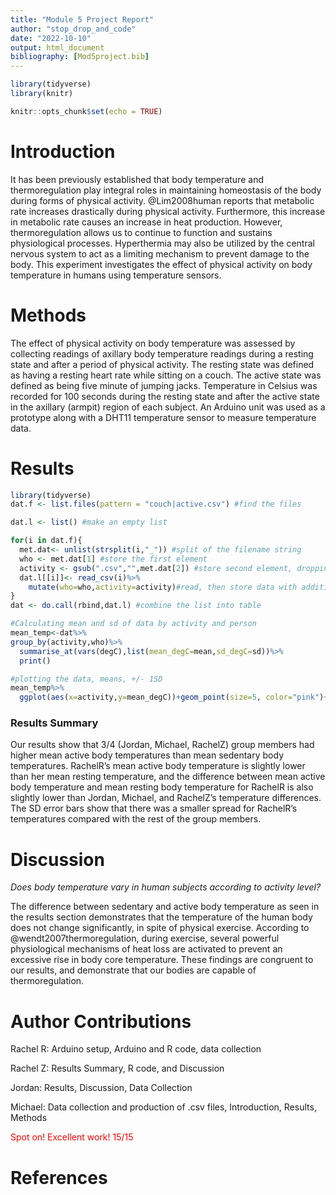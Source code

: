 ```yaml
---
title: "Module 5 Project Report"
author: "stop_drop_and_code"
date: "2022-10-10"
output: html_document
bibliography: [Mod5project.bib]
---
```

```r
library(tidyverse)
library(knitr)
```

```r
knitr::opts_chunk$set(echo = TRUE)
```

<!-- for comments -->
<style>
div.comment pre { background-color:#ffbbbb; }
div.comment pre.r { background-color:#ffbbbb; }
div.comment {color: red;}
</style>

# Introduction
It has been previously established that body temperature and thermoregulation play integral roles in maintaining homeostasis of the body during forms of physical activity. @Lim2008human reports that metabolic rate increases drastically during physical activity. Furthermore, this increase in metabolic rate causes an increase in heat production. However, thermoregulation allows us to continue to function and sustains physiological processes. Hyperthermia may also be utilized by the central nervous system to act as a limiting mechanism to prevent damage to the body. This experiment investigates the effect of physical activity on body temperature in humans using temperature sensors. 

# Methods
The effect of physical activity on body temperature was assessed by collecting readings of axillary body temperature readings during a resting state and after a period of physical activity. The resting state was defined as having a resting heart rate while sitting on a couch. The active state was defined as being five minute of jumping jacks. Temperature in Celsius was recorded for 100 seconds during the resting state and after the active state in the axillary (armpit) region of each subject. An Arduino unit was used as a prototype along with a DHT11 temperature sensor to measure temperature data. 

# Results
```r
library(tidyverse)
dat.f <- list.files(pattern = "couch|active.csv") #find the files

dat.l <- list() #make an empty list

for(i in dat.f){
  met.dat<- unlist(strsplit(i,"_")) #split of the filename string
  who <- met.dat[1] #store the first element
  activity <- gsub(".csv","",met.dat[2]) #store second element, dropping CSV with gsub()
  dat.l[[i]]<- read_csv(i)%>%
    mutate(who=who,activity=activity)#read, then store data with additional columns of metada in list as position unique to i
}
dat <- do.call(rbind,dat.l) #combine the list into table

#Calculating mean and sd of data by activity and person
mean_temp<-dat%>%
group_by(activity,who)%>%
  summarise_at(vars(degC),list(mean_degC=mean,sd_degC=sd))%>%
  print()
```
```r
#plotting the data, means, +/- 1SD
mean_temp%>%
  ggplot(aes(x=activity,y=mean_degC))+geom_point(size=5, color="pink")+facet_grid(.~who)+geom_errorbar(aes(ymin=mean_degC-sd_degC,ymax=mean_degC+sd_degC),width=0.3)+labs(caption="Figure 1. Mean of Axial Body Temperature Between Resting and Active States by Subject including +/- 1 Standard Deviation")
```

### Results Summary

Our results show that 3/4 (Jordan, Michael, RachelZ) group members had higher mean active body temperatures than mean sedentary body temperatures. RachelR's mean active body temperature is slightly lower than her mean resting temperature, and the difference between mean active body temperature and mean resting body temperature for RachelR is also slightly lower than Jordan, Michael, and RachelZ's temperature differences. The SD error bars show that there was a smaller spread for RachelR's temperatures compared with the rest of the group members.

# Discussion

*Does body temperature vary in human subjects according to activity level?*

The difference between sedentary and active body temperature as seen in the results section demonstrates that the temperature of the human body does not change significantly, in spite of physical exercise. According to @wendt2007thermoregulation, during exercise, several powerful physiological mechanisms of heat loss are activated to prevent an excessive rise in body core temperature. These findings are congruent to our results, and demonstrate that our bodies are capable of thermoregulation. 

# Author Contributions

Rachel R: Arduino setup, Arduino and R code, data collection 

Rachel Z: Results Summary, R code, and Discussion

Jordan: Results, Discussion, Data Collection

Michael: Data collection and production of .csv files, Introduction, Results, Methods

<div class="comment">
Spot on! Excellent work!
15/15
</div>

# References
